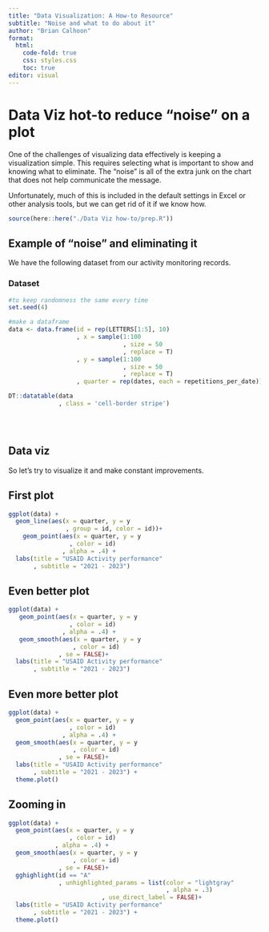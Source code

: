 ```yaml
---
title: "Data Visualization: A How-to Resource"
subtitle: "Noise and what to do about it"
author: "Brian Calhoon"
format: 
  html:
    code-fold: true
    css: styles.css
    toc: true
editor: visual
---
```


# Data Viz hot-to reduce "noise" on a plot

One of the challenges of visualizing data effectively is keeping a visualization simple. This requires selecting what is important to show and knowing what to eliminate. The "noise" is all of the extra junk on the chart that does not help communicate the message.

Unfortunately, much of this is included in the default settings in Excel or other analysis tools, but we can get rid of it if we know how.

```r

source(here::here("./Data Viz how-to/prep.R"))

```

## Example of "noise" and eliminating it

We have the following dataset from our activity monitoring records.

### Dataset

```r

#to keep randomness the same every time
set.seed(4)

#make a dataframe
data <- data.frame(id = rep(LETTERS[1:5], 10)
                   , x = sample(1:100
                                , size = 50
                                , replace = T)
                   , y = sample(1:100
                                , size = 50
                                , replace = T)
                   , quarter = rep(dates, each = repetitions_per_date))

DT::datatable(data 
              , class = 'cell-border stripe')



```

<br>

## Data viz

::: panel-tabset
So let's try to visualize it and make constant improvements.

## First plot

```r

ggplot(data) +
  geom_line(aes(x = quarter, y = y
                , group = id, color = id))+
    geom_point(aes(x = quarter, y = y
                 , color = id)
               , alpha = .4) +
  labs(title = "USAID Activity performance"
       , subtitle = "2021 - 2023")

```

## Even better plot

```r

ggplot(data) +
   geom_point(aes(x = quarter, y = y
                 , color = id)
               , alpha = .4) +
   geom_smooth(aes(x = quarter, y = y
                  , color = id)
              , se = FALSE)+
  labs(title = "USAID Activity performance"
       , subtitle = "2021 - 2023")


```

## Even more better plot

```r
ggplot(data) +
  geom_point(aes(x = quarter, y = y
                 , color = id)
               , alpha = .4) +
  geom_smooth(aes(x = quarter, y = y
                  , color = id)
              , se = FALSE)+
  labs(title = "USAID Activity performance"
       , subtitle = "2021 - 2023") +
  theme.plot()


```

## Zooming in

```r

ggplot(data) +
  geom_point(aes(x = quarter, y = y
                 , color = id)
             , alpha = .4) +
  geom_smooth(aes(x = quarter, y = y
                  , color = id)
              , se = FALSE)+
  gghighlight(id == "A"
              , unhighlighted_params = list(color = "lightgray"
                                            , alpha = .3)
                          , use_direct_label = FALSE)+
  labs(title = "USAID Activity performance"
       , subtitle = "2021 - 2023") +
  theme.plot()


```
:::
